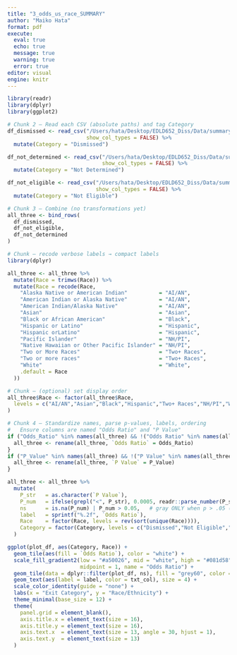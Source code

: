 ```yaml
---
title: "3_odds_us_race_SUMMARY"
author: "Maiko Hata"
format: pdf
execute: 
  eval: true 
  echo: true
  message: true 
  warning: true
  error: true
editor: visual
engine: knitr
---
```


```r
library(readr)
library(dplyr)
library(ggplot2)
```

```r
# Chunk 2 — Read each CSV (absolute paths) and tag Category
df_dismissed <- read_csv("/Users/hata/Desktop/EDLD652_Diss/Data/summary_df_odds_dismissed_national.csv",
                         show_col_types = FALSE) %>%
  mutate(Category = "Dismissed")

df_not_determined <- read_csv("/Users/hata/Desktop/EDLD652_Diss/Data/summary_df_odds_not_determined_national.csv",
                              show_col_types = FALSE) %>%
  mutate(Category = "Not Determined")

df_not_eligible <- read_csv("/Users/hata/Desktop/EDLD652_Diss/Data/summary_df_odds_not_eligible_national.csv",
                            show_col_types = FALSE) %>%
  mutate(Category = "Not Eligible")

```

```r
# Chunk 3 — Combine (no transformations yet)
all_three <- bind_rows(
  df_dismissed,
  df_not_eligible,
  df_not_determined
)

```

```r
# Chunk — recode verbose labels → compact labels
library(dplyr)

all_three <- all_three %>%
  mutate(Race = trimws(Race)) %>%
  mutate(Race = recode(Race,
    "Alaska Native or American Indian"          = "AI/AN",
    "American Indian or Alaska Native"          = "AI/AN",
    "American Indian/Alaska Native"             = "AI/AN",
    "Asian"                                     = "Asian",
    "Black or African American"                 = "Black",
    "Hispanic or Latino"                        = "Hispanic",
    "Hispanic orLatino"                         = "Hispanic",
    "Pacific Islander"                          = "NH/PI",
    "Native Hawaiian or Other Pacific Islander" = "NH/PI",
    "Two or More Races"                         = "Two+ Races",
    "Two or more races"                         = "Two+ Races",
    "White"                                     = "White",
    .default = Race
  ))

```

```r
# Chunk — (optional) set display order
all_three$Race <- factor(all_three$Race,
  levels = c("AI/AN","Asian","Black","Hispanic","Two+ Races","NH/PI","White")
)

```

```r
# Chunk 4 — Standardize names, parse p-values, labels, ordering
#   Ensure columns are named "Odds Ratio" and "P Value"
if ("Odds_Ratio" %in% names(all_three) && !("Odds Ratio" %in% names(all_three))) {
  all_three <- rename(all_three, `Odds Ratio` = Odds_Ratio)
}
if ("P_Value" %in% names(all_three) && !("P Value" %in% names(all_three))) {
  all_three <- rename(all_three, `P Value` = P_Value)
}

all_three <- all_three %>%
  mutate(
    P_str   = as.character(`P Value`),
    P_num   = ifelse(grepl("<", P_str), 0.0005, readr::parse_number(P_str)),  # treat "< .001" as tiny
    ns      = is.na(P_num) | P_num > 0.05,   # gray ONLY when p > .05 (or NA)
    label   = sprintf("%.2f", `Odds Ratio`),
    Race    = factor(Race, levels = rev(sort(unique(Race)))),
    Category = factor(Category, levels = c("Dismissed","Not Eligible","Not Determined"))
  )

```

```r
ggplot(plot_df, aes(Category, Race)) +
  geom_tile(aes(fill = `Odds Ratio`), color = "white") +
  scale_fill_gradient2(low = "#a50026", mid = "white", high = "#081d58",
                       midpoint = 1, name = "Odds Ratio") +
  geom_tile(data = dplyr::filter(plot_df, ns), fill = "grey60", color = "white") +
  geom_text(aes(label = label, color = txt_col), size = 4) +
  scale_color_identity(guide = "none") +
  labs(x = "Exit Category", y = "Race/Ethnicity") +
  theme_minimal(base_size = 12) +
  theme(
    panel.grid = element_blank(),
    axis.title.x = element_text(size = 16),
    axis.title.y = element_text(size = 16),
    axis.text.x  = element_text(size = 13, angle = 30, hjust = 1),
    axis.text.y  = element_text(size = 13)
  )


```

```r

```

```r

```

```r

```

```r

```
